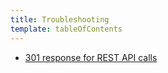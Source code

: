 ```yaml
---
title: Troubleshooting
template: tableOfContents
---
```


* [301 response for REST API calls](/docs/apis/rest-api-v2/troubleshooting/301-response-rest-api-calls)
